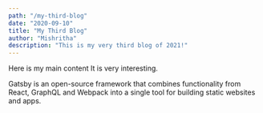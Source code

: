 ```yaml
---
path: "/my-third-blog"
date: "2020-09-10"
title: "My Third Blog"
author: "Mishritha"
description: "This is my very third blog of 2021!"
---
```


Here is my main content
It is very interesting.

Gatsby is an open-source framework that combines functionality from React,
GraphQL and Webpack into a single tool for building static websites and
apps.
